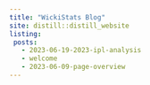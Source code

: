 ```yaml
---
title: "WickiStats Blog"
site: distill::distill_website
listing: 
 posts:
   - 2023-06-19-2023-ipl-analysis
   - welcome
   - 2023-06-09-page-overview
---
```

